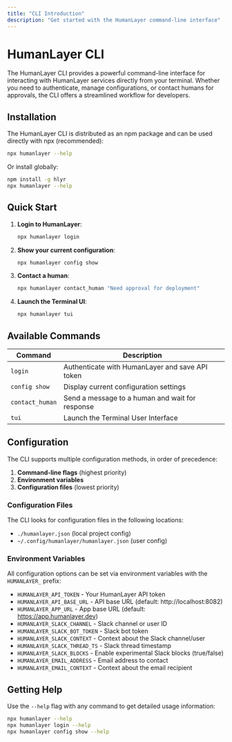 ```yaml
---
title: "CLI Introduction"
description: "Get started with the HumanLayer command-line interface"
---
```


# HumanLayer CLI

The HumanLayer CLI provides a powerful command-line interface for interacting with HumanLayer services directly from your terminal. Whether you need to authenticate, manage configurations, or contact humans for approvals, the CLI offers a streamlined workflow for developers.

## Installation

The HumanLayer CLI is distributed as an npm package and can be used directly with npx (recommended):

```bash
npx humanlayer --help
```

Or install globally:

```bash
npm install -g hlyr
npx humanlayer --help
```

## Quick Start

1. **Login to HumanLayer**:

   ```bash
   npx humanlayer login
   ```

2. **Show your current configuration**:

   ```bash
   npx humanlayer config show
   ```

3. **Contact a human**:

   ```bash
   npx humanlayer contact_human "Need approval for deployment"
   ```

4. **Launch the Terminal UI**:
   ```bash
   npx humanlayer tui
   ```

## Available Commands

| Command         | Description                                     |
| --------------- | ----------------------------------------------- |
| `login`         | Authenticate with HumanLayer and save API token |
| `config show`   | Display current configuration settings          |
| `contact_human` | Send a message to a human and wait for response |
| `tui`           | Launch the Terminal User Interface              |

## Configuration

The CLI supports multiple configuration methods, in order of precedence:

1. **Command-line flags** (highest priority)
2. **Environment variables**
3. **Configuration files** (lowest priority)

### Configuration Files

The CLI looks for configuration files in the following locations:

- `./humanlayer.json` (local project config)
- `~/.config/humanlayer/humanlayer.json` (user config)

### Environment Variables

All configuration options can be set via environment variables with the `HUMANLAYER_` prefix:

- `HUMANLAYER_API_TOKEN` - Your HumanLayer API token
- `HUMANLAYER_API_BASE_URL` - API base URL (default: http://localhost:8082)
- `HUMANLAYER_APP_URL` - App base URL (default: https://app.humanlayer.dev)
- `HUMANLAYER_SLACK_CHANNEL` - Slack channel or user ID
- `HUMANLAYER_SLACK_BOT_TOKEN` - Slack bot token
- `HUMANLAYER_SLACK_CONTEXT` - Context about the Slack channel/user
- `HUMANLAYER_SLACK_THREAD_TS` - Slack thread timestamp
- `HUMANLAYER_SLACK_BLOCKS` - Enable experimental Slack blocks (true/false)
- `HUMANLAYER_EMAIL_ADDRESS` - Email address to contact
- `HUMANLAYER_EMAIL_CONTEXT` - Context about the email recipient

## Getting Help

Use the `--help` flag with any command to get detailed usage information:

```bash
npx humanlayer --help
npx humanlayer login --help
npx humanlayer config show --help
```
